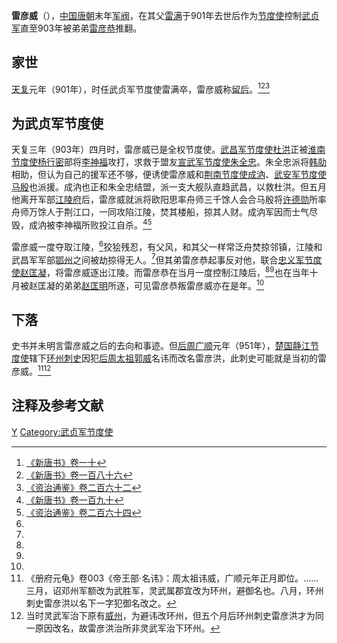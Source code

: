 '''雷彦威'''（{{bd|9世纪||10世纪|catIdx=L}}），[[中国|中国]][[唐朝|唐朝]]末年[[军阀|军阀]]，在其父[[雷满|雷满]]于901年去世后作为[[节度使|节度使]]控制[[武贞军|武贞军]]直至903年被弟弟[[雷彦恭|雷彦恭]]推翻。

== 家世 ==
[[天复_(唐朝)|天复]]元年（901年），时任武贞军节度使雷满卒，雷彦威称[[留后|留后]]。<ref name=NBT10>[[:s:新唐書/卷10|《新唐书》卷一十]]</ref><ref name=NBT186>[[:s:新唐書/卷186|《新唐书》卷一百八十六]]</ref><ref name=ZZTJ262>[[:s:資治通鑑/卷262|《资治通鉴》卷二百六十二]]</ref>

== 为武贞军节度使 ==
天复三年（903年）四月时，雷彦威已是全权节度使。[[武昌军节度使|武昌军节度使]][[杜洪|杜洪]]正被[[淮南节度使|淮南节度使]][[杨行密|杨行密]]部将[[李神福|李神福]]攻打，求救于盟友[[宣武军节度使|宣武军节度使]][[朱全忠|朱全忠]]。朱全忠派将[[韩勍|韩勍]]相助，但认为自己的援军还不够，便诱使雷彦威和[[荆南节度使|荆南节度使]][[成汭|成汭]]、[[武安军节度使|武安军节度使]][[马殷|马殷]]也派援。成汭也正和朱全忠结盟，派一支大舰队直趋武昌，以救杜洪。但五月他离开军部[[江陵府|江陵府]]后，雷彦威就派将欧阳思率舟师三千馀人会合马殷将[[许德勋|许德勋]]所率舟师万馀人于荆江口，一同攻陷江陵，焚其楼船，掠其人财。成汭军因而士气尽毁，成汭被李神福所败投江自杀。<ref name=NBT190>[[:s:新唐書/卷190|《新唐书》卷一百九十]]</ref><ref name=ZZTJ264>[[:s:資治通鑑/卷264|《资治通鉴》卷二百六十四]]</ref>

雷彦威一度夺取江陵，<ref name=NBT186/>狡狯残忍，有父风，和其父一样常泛舟焚掠邻镇，江陵和武昌军军部[[鄂州|鄂州]]之间被劫掠得无人。<ref name=ZZTJ264/>但其弟雷彦恭起事反对他，联合[[山南东道节度使|忠义军节度使]][[赵匡凝|赵匡凝]]，将雷彦威逐出江陵。而雷彦恭在当月一度控制江陵后，<ref name=NBT10/><ref name=NBT186/>也在当年十月被赵匡凝的弟弟[[赵匡明|赵匡明]]所逐，可见雷彦恭叛雷彦威亦在是年。<ref name=ZZTJ264/>

== 下落 ==
史书并未明言雷彦威之后的去向和事迹。但[[后周|后周]][[广顺|广顺]]元年（951年），[[马楚|楚国]][[静江节度使|静江节度使]]辖下[[环州|环州]][[刺史|刺史]]因犯[[后周太祖|后周太祖]][[郭威|郭威]]名讳而改名雷彦洪，此刺史可能就是当初的雷彦威。<ref>《册府元龟》卷003《帝王部·名讳》：周太祖讳威，广顺元年正月即位。……三月，诏邓州军额改为武胜军，灵武属郡宜改为环州，避御名也。八月，环州刺史雷彦洪以名下一字犯御名改之。</ref><ref>当时灵武军治下原有[[威州_(五代)|威州]]，为避讳改环州，但五个月后环州刺史雷彦洪才为同一原因改名，故雷彦洪治所非灵武军治下环州。</ref>

== 注释及参考文献 ==
{{reflist}}

{{DEFAULTSORT:L}}
[[Category:雷姓|Y]]
[[Category:武贞军节度使|Category:武贞军节度使]]